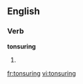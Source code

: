 
==English==

===Verb===
'''tonsuring'''

# {{present participle of|[[tonsure]]}}

[[fr:tonsuring]]
[[vi:tonsuring]]